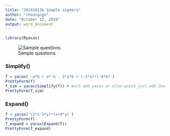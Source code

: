```yaml
---
title: "20181013b Simple algebra"
author: "cheungngo"
date: "October 13, 2018"
output: word_document
---
```


```r
library(Ryacas)
```

![Sample questions](02-simple-algebra.png)

###

### Simplify()

```r
f = yacas('-a*b + a*-b - 3*a*b + (-2*a)*(-4*b)')
PrettyForm(f)
f_sim = yacas(Simplify(f)) # must add yacas or else would just add the word Simplify before the expression
PrettyForm(f_sim)
```

###

### Expand()

```r
f = yacas('(2*x-3*y)*(x+4*y)')
PrettyForm(f)
f_expand = yacas(Expand(f))
PrettyForm(f_expand)
```

